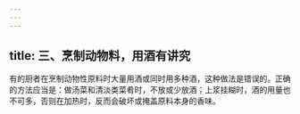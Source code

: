 ```yaml
---
---
---
```

title: 三、烹制动物料，用酒有讲究
---




有的厨者在烹制动物性原料时大量用酒或同时用多种酒，这种做法是错误的。正确的方法应当是：做汤菜和清淡类菜肴时，不放或少放酒；上浆挂糊时，酒的用量也不可多，否则在加热时，反而会破坏或掩盖原料本身的香味。